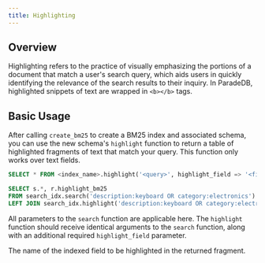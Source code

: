 ```yaml
---
title: Highlighting
---
```


## Overview

Highlighting refers to the practice of visually emphasizing the portions of a document that match a user's
search query, which aids users in quickly identifying the relevance of the search results to
their inquiry. In ParadeDB, highlighted snippets of text are wrapped in `<b></b>` tags.

## Basic Usage

After calling `create_bm25` to create a BM25 index and associated schema, you can use the new schema's `highlight` function
to return a table of highlighted fragments of text that match your query. This function only works over text fields.

```sql
SELECT * FROM <index_name>.highlight('<query>', highlight_field => '<field_name>');
```

<Accordion title="Example Usage">

```sql
SELECT s.*, r.highlight_bm25
FROM search_idx.search('description:keyboard OR category:electronics') as s
LEFT JOIN search_idx.highlight('description:keyboard OR category:electronics', highlight_field => 'description') as r ON s.id = r.id;
```

</Accordion>

All parameters to the `search` function are applicable here. The `highlight` function should receive identical
arguments to the `search` function, along with an additional required `highlight_field` parameter.

<ParamField body="highlight_field" required>
  The name of the indexed field to be highlighted in the returned fragment.
</ParamField>
